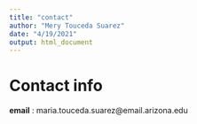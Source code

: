 ```yaml
---
title: "contact"
author: "Mery Touceda Suarez"
date: "4/19/2021"
output: html_document
---
```


# Contact info

__email__ : maria.touceda.suarez@email.arizona.edu

